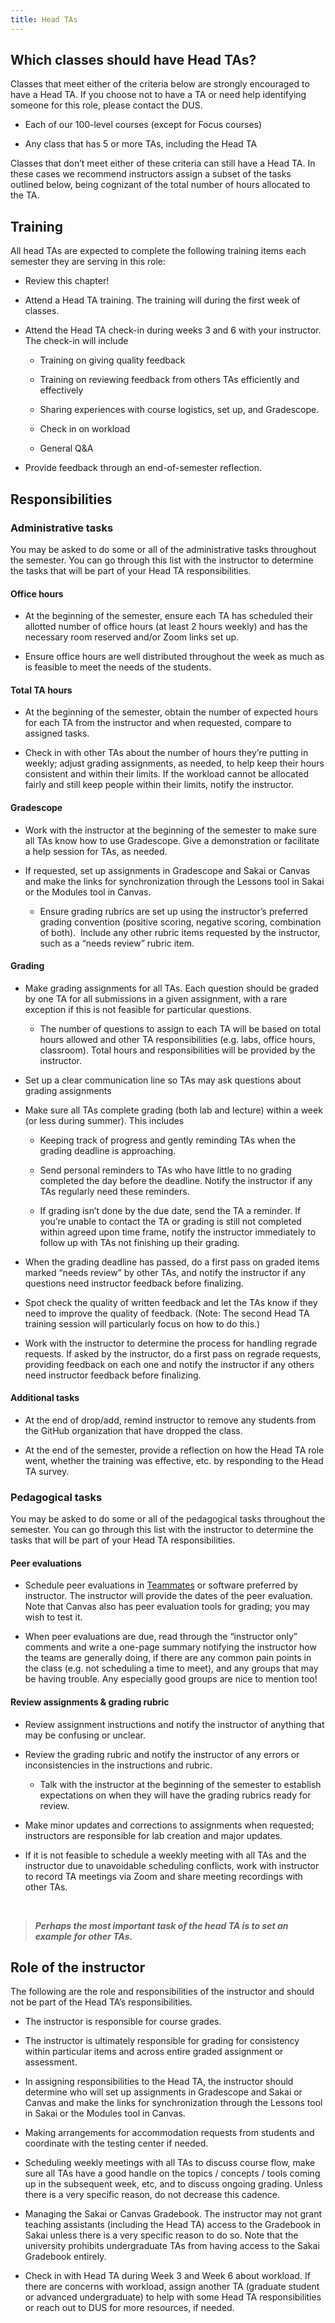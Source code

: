 ```yaml
---
title: Head TAs
---
```


## Which classes should have Head TAs?

Classes that meet either of the criteria below are strongly encouraged to have a Head TA. If you choose not to have a TA or need help identifying someone for this role, please contact the DUS.

-   Each of our 100-level courses (except for Focus courses)

-   Any class that has 5 or more TAs, including the Head TA

Classes that don't meet either of these criteria can still have a Head TA. In these cases we recommend instructors assign a subset of the tasks outlined below, being cognizant of the total number of hours allocated to the TA.

## Training

All head TAs are expected to complete the following training items each semester they are serving in this role:

-   Review this chapter!

-   Attend a Head TA training.
    The training will during the first week of classes.

-   Attend the Head TA check-in during weeks 3 and 6 with your instructor.
    The check-in will include

    -   Training on giving quality feedback

    -   Training on reviewing feedback from others TAs efficiently and effectively

    -   Sharing experiences with course logistics, set up, and Gradescope.

    -   Check in on workload

    -   General Q&A

-   Provide feedback through an end-of-semester reflection.

## Responsibilities

### Administrative tasks

You may be asked to do some or all of the administrative tasks throughout the semester.
You can go through this list with the instructor to determine the tasks that will be part of your Head TA responsibilities.

#### Office hours

-   At the beginning of the semester, ensure each TA has scheduled their allotted number of office hours (at least 2 hours weekly) and has the necessary room reserved and/or Zoom links set up.

-   Ensure office hours are well distributed throughout the week as much as is feasible to meet the needs of the students.

#### Total TA hours

-   At the beginning of the semester, obtain the number of expected hours for each TA from the instructor and when requested, compare to assigned tasks.

-   Check in with other TAs about the number of hours they're putting in weekly; adjust grading assignments, as needed, to help keep their hours consistent and within their limits.
    If the workload cannot be allocated fairly and still keep people within their limits, notify the instructor.

#### Gradescope

-   Work with the instructor at the beginning of the semester to make sure all TAs know how to use Gradescope.
    Give a demonstration or facilitate a help session for TAs, as needed. 

-   If requested, set up assignments in Gradescope and Sakai or Canvas and make the links for synchronization through the Lessons tool in Sakai or the Modules tool in Canvas.

    -   Ensure grading rubrics are set up using the instructor's preferred grading convention (positive scoring, negative scoring, combination of both).  Include any other rubric items requested by the instructor, such as a "needs review" rubric item.

#### Grading

-   Make grading assignments for all TAs.
    Each question should be graded by one TA for all submissions in a given assignment, with a rare exception if this is not feasible for particular questions.

    -   The number of questions to assign to each TA will be based on total hours allowed and other TA responsibilities (e.g. labs, office hours, classroom). Total hours and responsibilities will be provided by the instructor. 

-   Set up a clear communication line so TAs may ask questions about grading assignments

-   Make sure all TAs complete grading (both lab and lecture) within a week (or less during summer).
    This includes

    -   Keeping track of progress and gently reminding TAs when the grading deadline is approaching.

    -   Send personal reminders to TAs who have little to no grading completed the day before the deadline.
        Notify the instructor if any TAs regularly need these reminders.

    -   If grading isn't done by the due date, send the TA a reminder.
        If you're unable to contact the TA or grading is still not completed within agreed upon time frame, notify the instructor immediately to follow up with TAs not finishing up their grading.

-   When the grading deadline has passed, do a first pass on graded items marked "needs review" by other TAs, and notify the instructor if any questions need instructor feedback before finalizing.

-   Spot check the quality of written feedback and let the TAs know if they need to improve the quality of feedback.
    (Note: The second Head TA training session will particularly focus on how to do this.)

-   Work with the instructor to determine the process for handling regrade requests.
    If asked by the instructor, do a first pass on regrade requests, providing feedback on each one and notify the instructor if any others need instructor feedback before finalizing.

#### Additional tasks

-   At the end of drop/add, remind instructor to remove any students from the GitHub organization that have dropped the class. 

-   At the end of the semester, provide a reflection on how the Head TA role went, whether the training was effective, etc. by responding to the Head TA survey.

### Pedagogical tasks

You may be asked to do some or all of the pedagogical tasks throughout the semester.
You can go through this list with the instructor to determine the tasks that will be part of your Head TA responsibilities.

#### Peer evaluations

-   Schedule peer evaluations in [Teammates](https://teammatesv4.appspot.com/) or software preferred by instructor.
    The instructor will provide the dates of the peer evaluation.
    Note that Canvas also has peer evaluation tools for grading; you may wish to test it.

-   When peer evaluations are due, read through the "instructor only" comments and write a one-page summary notifying the instructor how the teams are generally doing, if there are any common pain points in the class (e.g. not scheduling a time to meet), and any groups that may be having trouble.
    Any especially good groups are nice to mention too!

#### Review assignments & grading rubric

-   Review assignment instructions and notify the instructor of anything that may be confusing or unclear. 

-   Review the grading rubric and notify the instructor of any errors or inconsistencies in the instructions and rubric.

    -   Talk with the instructor at the beginning of the semester to establish expectations on when they will have the grading rubrics ready for review. 

-   Make minor updates and corrections to assignments when requested; instructors are responsible for lab creation and major updates.

-   If it is not feasible to schedule a weekly meeting with all TAs and the instructor due to unavoidable scheduling conflicts, work with instructor to record TA meetings via Zoom and share meeting recordings with other TAs.

<br>

> ***Perhaps the most important task of the head TA is to set an example for other TAs.*** 

## Role of the instructor

The following are the role and responsibilities of the instructor and should not be part of the Head TA's responsibilities.

-   The instructor is responsible for course grades.

-   The instructor is ultimately responsible for grading for consistency within particular items and across entire graded assignment or assessment.

-   In assigning responsibilities to the Head TA, the instructor should determine who will set up assignments in Gradescope and Sakai or Canvas and make the links for synchronization through the Lessons tool in Sakai or the Modules tool in Canvas.

-   Making arrangements for accommodation requests from students and coordinate with the testing center if needed.

-   Scheduling weekly meetings with all TAs to discuss course flow, make sure all TAs have a good handle on the topics / concepts / tools coming up in the subsequent week, etc, and to discuss ongoing grading.
    Unless there is a very specific reason, do not decrease this cadence.

-   Managing the Sakai or Canvas Gradebook.
    The instructor may not grant teaching assistants (including the Head TA) access to the Gradebook in Sakai unless there is a very specific reason to do so.
    Note that the university prohibits undergraduate TAs from having access to the Sakai Gradebook entirely.

-   Check in with Head TA during Week 3 and Week 6 about workload.
    If there are concerns with workload, assign another TA (graduate student or advanced undergraduate) to help with some Head TA responsibilities or reach out to DUS for more resources, if needed.
